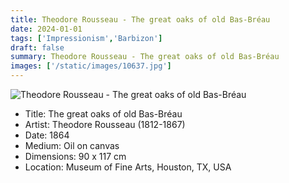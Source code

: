 ```yaml
---
title: Theodore Rousseau - The great oaks of old Bas-Bréau
date: 2024-01-01
tags: ['Impressionism','Barbizon']
draft: false
summary: Theodore Rousseau - The great oaks of old Bas-Bréau
images: ['/static/images/10637.jpg']
---
```


![Theodore Rousseau - The great oaks of old Bas-Bréau](/static/images/10637.jpg)

* Title: The great oaks of old Bas-Bréau
* Artist: Theodore Rousseau (1812-1867)
* Date: 1864
* Medium: Oil on canvas
* Dimensions: 90 x 117 cm
* Location: Museum of Fine Arts, Houston, TX, USA


